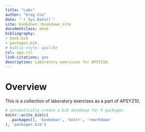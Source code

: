 ```yaml
--- 
title: "Labs"
author: "Greg Cox"
date: "`r Sys.Date()`"
site: bookdown::bookdown_site
documentclass: book
bibliography:
- book.bib
- packages.bib
# biblio-style: apalike
csl: apa.csl
link-citations: yes
description: Laboratory exercises for APSY210.
---
```


# Overview {-}

This is a collection of laboratory exercises as a part of APSY210.

```r
# automatically create a bib database for R packages
knitr::write_bib(c(
  .packages(), 'bookdown', 'knitr', 'rmarkdown'
), 'packages.bib')
```
